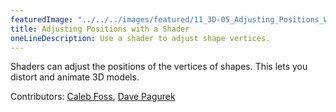 ---
featuredImage: "../../../images/featured/11_3D-05_Adjusting_Positions_With_A_Shader-thumbnail.png"
title: Adjusting Positions with a Shader
oneLineDescription: Use a shader to adjust shape vertices.
---

Shaders can adjust the positions of the vertices of shapes.
This lets you distort and animate 3D models.

Contributors: <a href="https://github.com/calebfoss" target="_blank">Caleb Foss</a>, <a href="https://github.com/davepagurek" target="_blank">Dave Pagurek</a>
